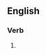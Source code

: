 ==English==

===Verb===
{{head|en|present participle}}

# {{present participle of|underuse|lang=en|nocat=1}}